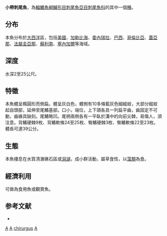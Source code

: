 {{Speciesbox 
| genus = Acanthurus
| species = chirurgus
| image = Chaetodon chirurgus.JPG
| status = NE 
| status_system = iucn3.1
| authority = [[Bloch|Bloch]], 1787
| synonyms = *''Acanthurus chirurgicus''<br /><small>Bloch, 1787</small>
*''Acanthurus phlebotomus''<br /><small>Valenciennes, 1835</small>
*''Chaetodon chirurgus''<br /><small>Bloch, 1787</small>
}}
'''小帶刺尾魚'''，為[[輻鰭魚綱|輻鰭魚綱]][[鱸形目|鱸形目]][[刺尾魚亞目|刺尾魚亞目]][[刺尾魚科|刺尾魚科]]的其中一個[[種|種]]。

==分布==
本魚分布於[[大西洋|大西洋]]區，包括[[美國|美國]]、[[加勒比海|加勒比海]]、[[委內瑞拉|委內瑞拉]]、[[巴西|巴西]]、[[哥倫比亞|哥倫比亞]]、[[蓋亞那|蓋亞那]]、[[法屬圭亞那|法屬圭亞那]]、[[蘇利南|蘇利南]]、[[塞內加爾|塞內加爾]]等海域。

==深度==
水深2至25公尺。

==特徵==
本魚體呈橢圓形而側扁。體呈灰白色，體側有10多條藍灰色細縱紋，大部分縱紋起自頭部，延伸至尾鰭基部。口小，端位，上下頜各具一列扁平齒，齒固定不可動，齒緣具缺刻。尾鰭略凹。尾柄兩側各有一平臥於溝中的向前尖棘，易傷人，須注意。背鰭硬棘9枚、背鰭軟條24至25枚、臀鰭硬棘3枚、臀鰭軟條22至23枚。體長可達39公分。

==生態==
本魚棲息在水質清澈礁石區或[[潟湖|潟湖]]，成小群活動，屬草食性，以[[藻類|藻類]]為食。

==經濟利用==
可做為食用魚或觀賞魚。

==参考文献==
*{{FishBase_species|genus=Acanthurus|species=chirurgus|year=2011|month=12}}
{{Taxonbar|from=Q2355866}}

[[Category:觀賞魚|A]]
[[Category:食用鱼|A]]
[[Category:刺尾魚屬|chirurgus]]
[[Category:1787年描述的魚類|A]]